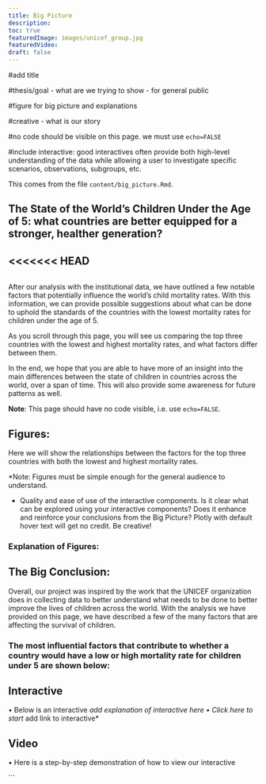 ```yaml
---
title: Big Picture
description:
toc: true
featuredImage: images/unicef_group.jpg
featuredVideo:
draft: false
---
```



#add title 

#thesis/goal - what are we trying to show - for general public 

#figure for big picture and explanations


#creative - what is our story 

#no code should be visible on this page. we must use `echo=FALSE`


#include interactive: good interactives often provide both high-level understanding of the data while allowing a user to investigate specific scenarios, observations, subgroups, etc.


This comes from the file `content/big_picture.Rmd`.


## The State of the World's Children Under the Age of 5: what countries are better equipped for a stronger, healther generation? 

<<<<<<< HEAD
---
```r

```

After our analysis with the institutional data, we have outlined a few notable factors that potentially influence the world's child mortality rates. With this information, we can provide possible suggestions about what can be done to uphold the standards of the countries with the lowest mortality rates for children under the age of 5. 


As you scroll through this page, you will see us comparing the top three countries with the lowest and highest mortality rates, and what factors differ between them. 



In the end, we hope that you are able to have more of an insight into the main differences between the state of children in countries across the world, over a span of time. This will also provide some awareness for future patterns as well. 



  
**Note**: This page should have no code visible, i.e. use `echo=FALSE`.  



## Figures: 

Here we will show the relationships between the factors for the top three countries with both the lowest and highest mortality rates. 

*Note: Figures must be simple enough for the general audience to understand. 


* Quality and ease of use of the interactive components.
Is it clear what can be explored using your interactive components?
Does it enhance and reinforce your conclusions from the Big Picture?
Plotly with default hover text will get no credit. Be creative!


### Explanation of Figures: 




## The Big Conclusion: 

Overall, our project was inspired by the work that the UNICEF organization does in collecting data to better understand what needs to be done to better improve the lives of children across the world. With the analysis we have provided on this page, we have described a few of the many factors that are affecting the survival of children. 

### The most influential factors that contribute to whether a country would have a low or high mortality rate for children under 5 are shown below: 





## Interactive 
•	Below is an interactive *add explanation of interactive here
•	Click here to start *add link to interactive* 


## Video 

•	Here is a step-by-step demonstration of how to view our interactive

```




